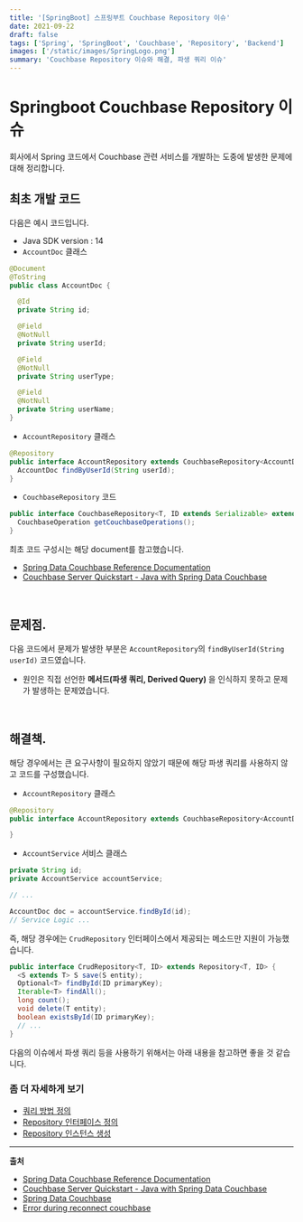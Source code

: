 ```yaml
---
title: '[SpringBoot] 스프링부트 Couchbase Repository 이슈'
date: 2021-09-22
draft: false
tags: ['Spring', 'SpringBoot', 'Couchbase', 'Repository', 'Backend']
images: ['/static/images/SpringLogo.png']
summary: 'Couchbase Repository 이슈와 해결, 파생 쿼리 이슈'
---
```


# Springboot Couchbase Repository 이슈

회사에서 Spring 코드에서 Couchbase 관련 서비스를 개발하는 도중에 발생한 문제에 대해 정리합니다.

## 최초 개발 코드

다음은 예시 코드입니다.

- Java SDK version : 14
- `AccountDoc` 클래스

```java
@Document
@ToString
public class AccountDoc {

  @Id
  private String id;

  @Field
  @NotNull
  private String userId;

  @Field
  @NotNull
  private String userType;

  @Field
  @NotNull
  private String userName;
}
```

- `AccountRepository` 클래스

```java
@Repository
public interface AccountRepository extends CouchbaseRepository<AccountDoc, String> {
  AccountDoc findByUserId(String userId);
}
```

- `CouchbaseRepository` 코드

```java
public interface CouchbaseRepository<T, ID extends Serializable> extends CrudRepository<T, ID> {
  CouchbaseOperation getCouchbaseOperations();
}
```

최초 코드 구성시는 해당 document를 참고했습니다.

- [Spring Data Couchbase Reference Documentation](https://docs.spring.io/spring-data/couchbase/docs/current/reference/html/#reference)
- [Couchbase Server Quickstart - Java with Spring Data Couchbase](https://docs.couchbase.com/tutorials/quick-start/quickstart-java27-springdata32-intellij-firstquery-cb65.html#prerequisite-run-couchbase-server)

<br />

## 문제점.

다음 코드에서 문제가 발생한 부분은 `AccountRepository`의 `findByUserId(String userId)` 코드였습니다.

- 원인은 직접 선언한 **메서드(파생 쿼리, Derived Query)** 을 인식하지 못하고 문제가 발생하는 문제였습니다.

<br />

## 해결책.

해당 경우에서는 큰 요구사항이 필요하지 않았기 때문에 해당 파생 쿼리를 사용하지 않고 코드를 구성했습니다.

- `AccountRepository` 클래스

```java
@Repository
public interface AccountRepository extends CouchbaseRepository<AccountDoc, String> {

}
```

- `AccountService` 서비스 클래스

```java
private String id;
private AccountService accountService;

// ...

AccountDoc doc = accountService.findById(id);
// Service Logic ...
```

즉, 해당 경우에는 `CrudRepository` 인터페이스에서 제공되는 메소드만 지원이 가능했습니다.

```java
public interface CrudRepository<T, ID> extends Repository<T, ID> {
  <S extends T> S save(S entity);
  Optional<T> findById(ID primaryKey);
  Iterable<T> findAll();
  long count();
  void delete(T entity);
  boolean existsById(ID primaryKey);
  // ...
}
```

다음의 이슈에서 파생 쿼리 등을 사용하기 위해서는 아래 내용을 참고하면 좋을 것 같습니다.

### 좀 더 자세하게 보기

- [쿼리 방법 정의](https://docs.spring.io/spring-data/couchbase/docs/current/reference/html/#repositories.query-methods.details)
- [Repository 인터페이스 정의](https://docs.spring.io/spring-data/couchbase/docs/current/reference/html/#repositories.definition)
- [Repository 인스턴스 생성](https://docs.spring.io/spring-data/couchbase/docs/current/reference/html/#repositories.create-instances)

---

**출처**

- [Spring Data Couchbase Reference Documentation](https://docs.spring.io/spring-data/couchbase/docs/current/reference/html/#reference)
- [Couchbase Server Quickstart - Java with Spring Data Couchbase](https://docs.couchbase.com/tutorials/quick-start/quickstart-java27-springdata32-intellij-firstquery-cb65.html#prerequisite-run-couchbase-server)
- [Spring Data Couchbase](https://spring.io/projects/spring-data-couchbase#overview)
- [Error during reconnect couchbase](https://forums.couchbase.com/t/error-during-reconnect-com-couchbase-client-deps-io-netty-channel-connecttimeoutexception-connect-callback-did-not-return-hit-safeguarding-timeout/23911)
